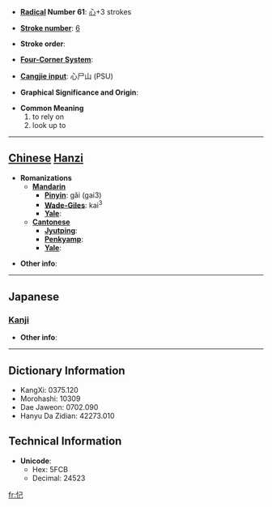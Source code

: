 * '''[[Wiktionary:Chinese radical index| Radical]] Number 61''': [[Wiktionary:Chinese radical index 心|心]]+3 strokes

* '''[[Wiktionary:Chinese total strokes index|Stroke number]]''': [[Wiktionary:Chinese total strokes index 6|6]]

* '''Stroke order''': 

* '''[[Wiktionary:Chinese four corner index|Four-Corner System]]''': 

* '''[[Wiktionary:Chinese Cangjie index|Cangjie input]]''': 心尸山 (PSU)

* '''Graphical Significance and Origin''': 

* '''Common Meaning'''
*#to rely on
*# look up to


----

== [[Chinese]] [[Hanzi]] ==

* '''Romanizations'''
** '''[[Mandarin]]'''
*** '''[[Pinyin]]''': gǎi (gai3)
*** '''[[Wade-Giles]]''': kai<sup>3</sup>
*** '''[[Yale]]''': 
** '''[[Cantonese]]'''
*** '''[[Jyutping]]''':
*** '''[[Penkyamp]]''': 
*** '''[[Yale]]''': 

* '''Other info''': 

----

==Japanese==
===[[Kanji]]===
{{kanji|on readings=[[かい]] (kai), [[がい]] (gai)
|kun readings=[[たのむ]] (tanomu), [[あおぐ]] (aogu)
}}

* '''Other info''':  

----

== Dictionary Information ==

* KangXi: 0375.120
* Morohashi: 10309
* Dae Jaweon: 0702.090
* Hanyu Da Zidian: 42273.010

== Technical Information ==

* '''Unicode''':
** Hex: 5FCB
** Decimal: 24523

[[fr:忋]]
